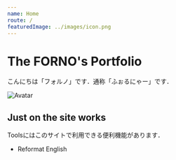 ```yaml
---
name: Home
route: /
featuredImage: ../images/icon.png
---
```



# The FORNO's Portfolio

こんにちは「フォルノ」です．通称「ふぉるにゃー」です．

![Avatar](../images/icon.png)

## Just on the site works
Toolsにはこのサイトで利用できる便利機能があります．

- <Link to='/tools/reformat-english'>Reformat English</Link>